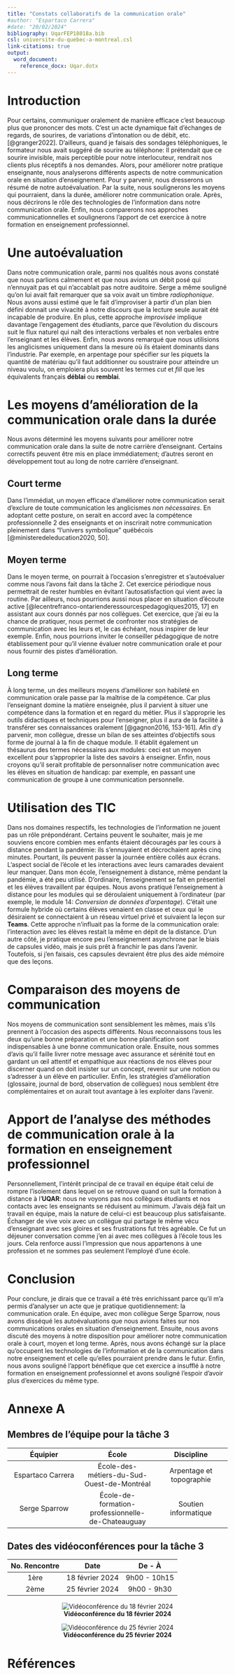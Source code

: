 ```yaml
---
title: "Constats collaboratifs de la communication orale"
#author: "Espartaco Carrera"
#date: "20/02/2024"
bibliography: UqarFEP18018a.bib
csl: universite-du-quebec-a-montreal.csl
link-citations: true
output:
  word_document:
    reference_docx: Uqar.dotx
---
```


# Introduction

Pour certains, communiquer oralement de manière efficace c'est beaucoup plus que prononcer des mots. C'est un acte dynamique fait d'échanges de regards, de sourires, de variations d'intonation ou de débit, etc. [@granger2022]. D'ailleurs, quand je faisais des sondages téléphoniques, le formateur nous avait suggéré de sourire au téléphone: Il prétendait que ce sourire invisible, mais perceptible pour notre interlocuteur, rendrait nos clients plus réceptifs à nos demandes. Alors, pour améliorer notre pratique enseignante, nous analyserons différents aspects de notre communication orale en situation d'enseignement. Pour y parvenir, nous dresserons un résumé de notre autoévaluation. Par la suite, nous soulignerons les moyens qui pourraient, dans la durée, améliorer notre communication orale. Après, nous décrirons le rôle des technologies de l'information dans notre communication orale. Enfin, nous comparerons nos approches communicationnelles et soulignerons l'apport de cet exercice à notre formation en enseignement professionnel.

# Une autoévaluation

Dans notre communication orale, parmi nos qualités nous avons constaté que nous parlions calmement et que nous avions un débit posé qui n'ennuyait pas et qui n'accablait pas notre auditoire. Serge a même souligné qu'on lui avait fait remarquer que sa voix avait un timbre *radiophonique*. Nous avons aussi estimé que le fait d'improviser à partir d'un plan bien défini donnait une vivacité à notre discours que la lecture seule aurait été incapable de produire. En plus, cette approche *improvisée* implique davantage l'engagement des étudiants, parce que l'évolution du discours suit le flux naturel qui naît des interactions verbales et non verbales entre l'enseignant et les élèves. Enfin, nous avons remarqué que nous utilisions les anglicismes uniquement dans la mesure où ils étaient dominants dans l'industrie. Par exemple, en arpentage pour spécifier sur les piquets la quantité de matériau qu'il faut additionner ou soustraire pour atteindre un niveau voulu, on emploiera plus souvent les termes *cut* et *fill* que les équivalents français **déblai** ou **remblai**.

# Les moyens d'amélioration de la communication orale dans la durée

Nous avons déterminé les moyens suivants pour améliorer notre communication orale dans la suite de notre carrière d'enseignant. Certains correctifs peuvent être mis en place immédiatement; d'autres seront en développement tout au long de notre carrière d'enseignant.

## Court terme

Dans l'immédiat, un moyen efficace d'améliorer notre communication serait d'exclure de toute communication les anglicismes *non nécessaires*. En adoptant cette posture, on serait en accord avec la compétence professionnelle 2 des enseignants et on inscrirait notre communication pleinement dans "l'univers symbolique" québécois [@ministeredeleducation2020, 50].

## Moyen terme

Dans le moyen terme, on pourrait à l'occasion s'enregistrer et s'autoévaluer comme nous l'avons fait dans la tâche 2. Cet exercice périodique nous permettrait de rester humbles en évitant l'autosatisfaction qui vient avec la routine. Par ailleurs, nous pourrions aussi nous placer en situation d'écoute active [@lecentrefranco-ontarienderessourcespedagogiques2015, 17] en assistant aux cours donnés par nos collègues. Cet exercice, que j'ai eu la chance de pratiquer, nous permet de confronter nos stratégies de communication avec les leurs et, le cas échéant, nous inspirer de leur exemple. Enfin, nous pourrions inviter le conseiller pédagogique de notre établissement pour qu'il vienne évaluer notre communication orale et pour nous fournir des pistes d'amélioration.

## Long terme

À long terme, un des meilleurs moyens d'améliorer son habileté en communication orale passe par la maîtrise de la compétence. Car plus l'enseignant domine la matière enseignée, plus il parvient à situer une compétence dans la formation et en regard du métier. Plus il s'approprie les outils didactiques et techniques pour l'enseigner, plus il aura de la facilité à transférer ses connaissances oralement [@gagnon2016, 153-161]. Afin d'y parvenir, mon collègue, dresse un bilan de ses atteintes d'objectifs sous forme de journal à la fin de chaque module. Il établit également un thésaurus des termes nécessaires aux modules: ceci est un moyen excellent pour s'approprier la liste des savoirs à enseigner. Enfin, nous croyons qu'il serait profitable de personnaliser notre communication avec les élèves en situation de handicap: par exemple, en passant une communication de groupe à une communication personnelle. 

# Utilisation des TIC

Dans nos domaines respectifs, les technologies de l'information ne jouent pas un rôle prépondérant. Certains peuvent le souhaiter, mais je me souviens encore combien mes enfants étaient découragés par les cours à distance pendant la pandémie: ils s'ennuyaient et décrochaient après cinq minutes. Pourtant, ils peuvent passer la journée entière collés aux écrans. L'aspect social de l'école et les interactions avec leurs camarades devaient leur manquer.
Dans mon école, l'enseignement à distance, même pendant la pandémie, a été peu utilisé. D'ordinaire, l'enseignement se fait en présentiel et les élèves travaillent par équipes. Nous avons pratiqué l'enseignement à distance pour les modules qui se déroulaient uniquement à l'ordinateur (par exemple, le module 14: *Conversion de données d'arpentage*). C'était une formule hybride où certains élèves venaient en classe et ceux qui le désiraient se connectaient à un réseau virtuel privé et suivaient la leçon sur **Teams**. Cette approche n'influait pas la forme de la communication orale: l'interaction avec les élèves restait la même en dépit de la distance.
D'un autre côté, je pratique encore peu l'enseignement asynchrone par le biais de capsules vidéo, mais je suis prêt à franchir le pas dans l'avenir. Toutefois, si j'en faisais, ces capsules devraient être plus des aide mémoire que des leçons.

# Comparaison des moyens de communication

Nos moyens de communication sont sensiblement les mêmes, mais s'ils prennent à l'occasion des aspects différents. Nous reconnaissons tous les deux qu'une bonne préparation et une bonne planification sont indispensables à une bonne communication orale. Ensuite, nous sommes d'avis qu'il faille livrer notre message avec assurance et sérénité tout en gardant un œil attentif et empathique aux réactions de nos élèves pour discerner quand on doit insister sur un concept, revenir sur une notion ou s'adresser à un élève en particulier. Enfin, les stratégies d'amélioration (glossaire, journal de bord, observation de collègues) nous semblent être complémentaires et on aurait tout avantage à les exploiter dans l'avenir.


# Apport de l'analyse des méthodes de communication orale à la formation en enseignement professionnel

  Personnellement, l'intérêt principal de ce travail en équipe était celui de rompre l'isolement dans lequel on se retrouve quand on suit la formation à distance à l'**UQAR**: nous ne voyons pas nos collègues étudiants et nos contacts avec les enseignants se réduisent au minimum. J'avais déjà fait un travail en équipe, mais la nature de celui-ci est beaucoup plus satisfaisante. Échanger de vive voix avec un collègue qui partage le même vécu d'enseignant avec ses gloires et ses frustrations fut très agréable. Ce fut un déjeuner conversation comme j'en ai avec mes collègues à l'école tous les jours. Cela renforce aussi l'impression que nous appartenons à une profession et ne sommes pas seulement l'employé d'une école.


# Conclusion

Pour conclure, je dirais que ce travail a été très enrichissant parce qu'il m'a permis d'analyser un acte que je pratique quotidiennement: la communication orale. En équipe, avec mon collègue Serge Sparrow, nous avons disséqué les autoévaluations que nous avions faites sur nos communications orales en situation d'enseignement. Ensuite, nous avons discuté des moyens à notre disposition pour améliorer notre communication orale à court, moyen et long terme. Après, nous avons échangé sur la place qu'occupent les technologies de l'information et de la communication dans notre enseignement et celle qu'elles pourraient prendre dans le futur. Enfin, nous avons souligné l'apport bénéfique que cet exercice a insufflé à notre formation en enseignement professionnel et avons souligné l'espoir d'avoir plus d'exercices du même type. 

# Annexe A 

## Membres de l'équipe pour la tâche 3

| **Équipier** | **École** | **Discipline** |
| :-------: | :-------: | :-------: |
| Espartaco Carrera | École-des-métiers-du-Sud-Ouest-de-Montréal | Arpentage et topographie |
| Serge Sparrow | École-de-formation-professionnelle-de-Chateauguay | Soutien informatique |

## Dates des vidéoconférences pour la tâche 3

| **No. Rencontre** | **Date** | **De - À** |
| :-------: | :-------: | :-------: |
| 1ère | 18 février 2024 | 9h00 - 10h15 |
| 2ème | 25 février 2024 | 9h00 - 9h30 |

<center>

![**Vidéoconférence du 18 février 2024**](CaptureEcranVideoConference18Février2024.png)
</center>

<center>

![**Vidéoconférence du 25 février 2024**](CaptureEcranVideoConference25Février2024.png)

</center>
# Références